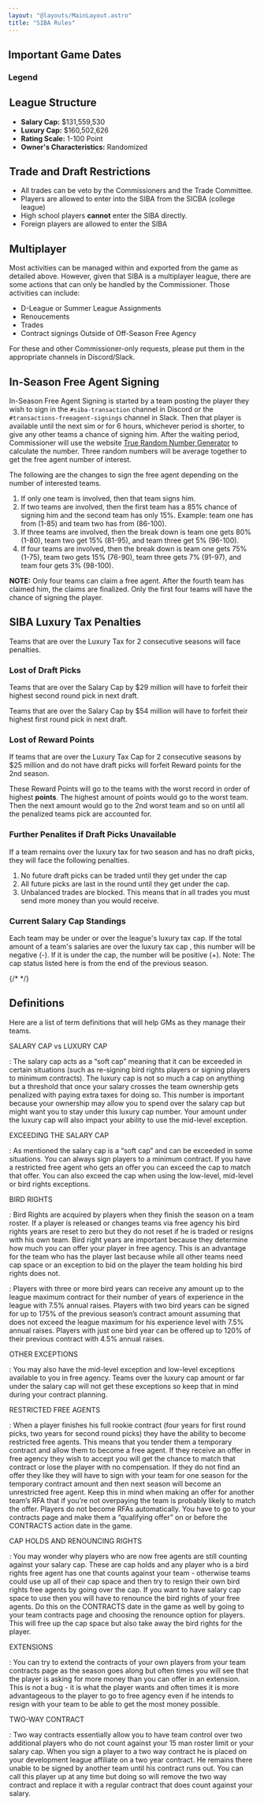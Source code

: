 ---
layout: "@layouts/MainLayout.astro"
title: "SIBA Rules"
---


<RulesIntro league="pro" />

## Important Game Dates

### Legend

<Legend league="college" />

## League Structure

- **Salary Cap:** \$131,559,530
- **Luxury Cap:** \$160,502,626
- **Rating Scale:** 1-100 Point
- **Owner's Characteristics:** Randomized

## Trade and Draft Restrictions

- All trades can be veto by the Commissioners and the Trade Committee.
- Players are allowed to enter into the SIBA from the SICBA (college league)
- High school players **cannot** enter the SIBA directly.
- Foreign players are allowed to enter the SIBA

## Multiplayer

Most activities can be managed within and exported from the game as detailed above. However, given that SIBA is a multiplayer league, there are some actions that can only be handled by the Commissioner. Those activities can include:

- D-League or Summer League Assignments
- Renoucements
- Trades
- Contract signings Outside of Off-Season Free Agency

For these and other Commissioner-only requests, please put them in the appropriate channels in Discord/Slack.

## In-Season Free Agent Signing

In-Season Free Agent Signing is started by a team posting the player they wish to sign in the `#siba-transaction` channel in Discord or the `#transactions-freeagent-signings` channel in Slack. Then that player is available until the next sim or for 6 hours, whichever period is shorter, to give any other teams a chance of signing him. After the waiting period, Commissioner will use the website [True Random Number Generator](http://www.random.org/) to calculate the number. Three random numbers will be average together to get the free agent number of interest.

The following are the changes to sign the free agent depending on the number of interested teams.

1. If only one team is involved, then that team signs him.
2. If two teams are involved, then the first team has a 85% chance of signing him and the second team has only 15%. Example: team one has from (1-85) and team two has from (86-100).
3. If three teams are involved, then the break down is team one gets 80% (1-80), team two get 15% (81-95), and team three get 5% (96-100).
4. If four teams are involved, then the break down is team one gets 75% (1-75), team two gets 15% (76-90), team three gets 7% (91-97), and team four gets 3% (98-100).

**NOTE:** Only four teams can claim a free agent. After the fourth team has
claimed him, the claims are finalized. Only the first four teams will
have the chance of signing the player.

## SIBA Luxury Tax Penalties

Teams that are over the Luxury Tax for 2 consecutive seasons will face penalties.

### Lost of Draft Picks

Teams that are over the Salary Cap by $29 million will have to forfeit their highest second round pick in next draft.

Teams that are over the Salary Cap by $54 million will have to forfeit their highest first round pick in next draft.

### Lost of Reward Points

If teams that are over the Luxury Tax Cap for 2 consecutive seasons by $25 million and do not have draft picks will forfeit Reward points for the 2nd season.

These Reward Points will go to the teams with the worst record in order of highest **points**. The highest amount of points would go to the worst team. Then the next amount would go to the 2nd worst team and so on until all the penalized teams pick are accounted for.

### Further Penalites if Draft Picks Unavailable

If a team remains over the luxury tax for two season and has no draft picks, they will face the following penalties.

1. No future draft picks can be traded until they get under the cap
2. All future picks are last in the round until they get under the cap.
3. Unbalanced trades are blocked. This means that in all trades you must send more money than you would receive.

### Current Salary Cap Standings

Each team may be under or over the league's luxury tax cap. If the total amount of a team's salaries are over the luxury tax cap , this number will be negative (-). If it is under the cap, the number will be positive (+). Note: The cap status listed here is from the end of the previous season.

{/* <MemberLuxuryCap /> */}

## Definitions

Here are a list of term definitions that will help GMs as they manage their teams.

SALARY CAP vs LUXURY CAP

: The salary cap acts as a “soft cap” meaning that it can be exceeded in
certain situations (such as re-signing bird rights players or signing
players to minimum contracts). The luxury cap is not so much a cap on
anything but a threshold that once your salary crosses the team
ownership gets penalized with paying extra taxes for doing so. This
number is important because your ownership may allow you to spend over
the salary cap but might want you to stay under this luxury cap number.
Your amount under the luxury cap will also impact your ability to use
the mid-level exception.

EXCEEDING THE SALARY CAP

: As mentioned the salary cap is a “soft cap” and can be exceeded
in some situations. You can always sign players to a minimum contract.
If you have a restricted free agent who gets an offer you can exceed the
cap to match that offer. You can also exceed the cap when using the
low-level, mid-level or bird rights exceptions.

BIRD RIGHTS

: Bird Rights are acquired by players when they finish the season
on a team roster. If a player is released or changes teams via free
agency his bird rights years are reset to zero but they do not reset if
he is traded or resigns with his own team. Bird right years are
important because they determine how much you can offer your player in
free agency. This is an advantage for the team who has the player last
because while all other teams need cap space or an exception to bid on
the player the team holding his bird rights does not.

: Players with three or more bird years can receive any amount up to the
league maximum contract for their number of years of experience in the
league with 7.5% annual raises. Players with two bird years can be
signed for up to 175% of the previous season’s contract amount assuming
that does not exceed the league maximum for his experience level with
7.5% annual raises. Players with just one bird year can be offered up to
120% of their previous contract with 4.5% annual raises.

OTHER EXCEPTIONS

: You may also have the mid-level exception and low-level exceptions
available to you in free agency. Teams over the luxury cap amount or far
under the salary cap will not get these exceptions so keep that in mind
during your contract planning.

RESTRICTED FREE AGENTS

: When a player finishes his full rookie contract (four years for first
round picks, two years for second round picks) they have the ability to
become restricted free agents. This means that you tender them a
temporary contract and allow them to become a free agent. If they
receive an offer in free agency they wish to accept you will get the
chance to match that contract or lose the player with no compensation.
If they do not find an offer they like they will have to sign with your
team for one season for the temporary contract amount and then next
season will become an unrestricted free agent. Keep this in mind when
making an offer for another team’s RFA that if you’re not overpaying the
team is probably likely to match the offer. Players do not become RFAs
automatically. You have to go to your contracts page and make them a
“qualifying offer” on or before the CONTRACTS action date in the game.

CAP HOLDS AND RENOUNCING RIGHTS

: You may wonder why players who are now free agents are still
counting against your salary cap. These are cap holds and any player who
is a bird rights free agent has one that counts against your team -
otherwise teams could use up all of their cap space and then try to
resign their own bird rights free agents by going over the cap. If you
want to have salary cap space to use then you will have to renounce the
bird rights of your free agents. Do this on the CONTRACTS date in the
game as well by going to your team contracts page and choosing the
renounce option for players. This will free up the cap space but also
take away the bird rights for the player.

EXTENSIONS

: You can try to extend the contracts of your own players from your
team contracts page as the season goes along but often times you will
see that the player is asking for more money than you can offer in an
extension. This is not a bug - it is what the player wants and often
times it is more advantageous to the player to go to free agency even if
he intends to resign with your team to be able to get the most money
possible.

TWO-WAY CONTRACT

: Two way contracts essentially allow you to have
team control over two additional players who do not count against your
15 man roster limit or your salary cap. When you sign a player to a two
way contract he is placed on your development league affiliate on a two
year contract. He remains there unable to be signed by another team
until his contract runs out. You can call this player up at any time but
doing so will remove the two way contract and replace it with a regular
contract that does count against your salary.
